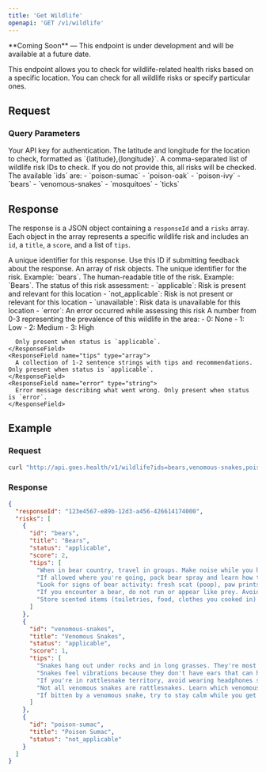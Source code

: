 ```yaml
---
title: 'Get Wildlife'
openapi: 'GET /v1/wildlife'
---
```


<Note type="warning">
  **Coming Soon** — This endpoint is under development and will be available at a future date.
</Note>

This endpoint allows you to check for wildlife-related health risks based on a specific location. You can check for all wildlife risks or specify particular ones.

## Request

### Query Parameters

<ParamField query="api_key" type="string" required>
  Your API key for authentication.
</ParamField>

<ParamField query="location" type="string" required>
  The latitude and longitude for the location to check, formatted as `{latitude},{longitude}`.
</ParamField>

<ParamField query="ids" type="string">
  A comma-separated list of wildlife risk IDs to check. If you do not provide this, all risks will be checked.
  The available `ids` are:
  - `poison-sumac`
  - `poison-oak`
  - `poison-ivy`
  - `bears`
  - `venomous-snakes`
  - `mosquitoes`
  - `ticks`
</ParamField>

## Response

The response is a JSON object containing a `responseId` and a `risks` array. Each object in the array represents a specific wildlife risk and includes an `id`, a `title`, a `score`, and a list of `tips`.

<ResponseField name="responseId" type="string">
  A unique identifier for this response. Use this ID if submitting feedback about the response.
</ResponseField>

<ResponseField name="risks" type="array">
  An array of risk objects.
  <Expandable title="child attributes">
    <ResponseField name="id" type="string">
      The unique identifier for the risk. Example: `bears`.
    </ResponseField>
    <ResponseField name="title" type="string">
      The human-readable title of the risk. Example: `Bears`.
    </ResponseField>
    <ResponseField name="status" type="enum">
      The status of this risk assessment:
      - `applicable`: Risk is present and relevant for this location
      - `not_applicable`: Risk is not present or relevant for this location  
      - `unavailable`: Risk data is unavailable for this location
      - `error`: An error occurred while assessing this risk
    </ResponseField>
    <ResponseField name="score" type="number">
      A number from 0-3 representing the prevalence of this wildlife in the area:
      - 0: None
      - 1: Low
      - 2: Medium
      - 3: High
      
      Only present when status is `applicable`.
    </ResponseField>
    <ResponseField name="tips" type="array">
      A collection of 1-2 sentence strings with tips and recommendations. Only present when status is `applicable`.
    </ResponseField>
    <ResponseField name="error" type="string">
      Error message describing what went wrong. Only present when status is `error`.
    </ResponseField>
  </Expandable>
</ResponseField>

## Example

### Request

```bash
curl "http://api.goes.health/v1/wildlife?ids=bears,venomous-snakes,poison-sumac&location=34.0522,-118.2437&api_key=YOUR_API_KEY"
```

### Response

```json
{
  "responseId": "123e4567-e89b-12d3-a456-426614174000",
  "risks": [
    {
      "id": "bears",
      "title": "Bears",
      "status": "applicable",
      "score": 2,
      "tips": [
        "When in bear country, travel in groups. Make noise while you hike, especially around corners or near running water to avoid surprising a bear.",
        "If allowed where you're going, pack bear spray and learn how to use it properly. You can spray at a charging bear 20-30 feet away.",
        "Look for signs of bear activity: fresh scat (poop), paw prints, ripped bark on trees, or berry bushes.",
        "If you encounter a bear, do not run or appear like prey. Avoid eye contact and back away slowly while speaking in a loud, firm voice.",
        "Store scented items (toiletries, food, clothes you cooked in) in airtight containers at least 100 ft from camp."
      ]
    },
    {
      "id": "venomous-snakes",
      "title": "Venomous Snakes",
      "status": "applicable",
      "score": 1,
      "tips": [
        "Snakes hang out under rocks and in long grasses. They're most active when it's warm and sunny out.",
        "Snakes feel vibrations because they don't have ears that can hear. Stomp or shuffle your feet so snakes can feel you approaching.",
        "If you're in rattlesnake territory, avoid wearing headphones so you can hear any warning rattles.",
        "Not all venomous snakes are rattlesnakes. Learn which venomous snakes are in the area and how to identify them.",
        "If bitten by a venomous snake, try to stay calm while you get to emergency medical care. Methods to slow or stop the venom will only make the bite worse."
      ]
    },
    {
      "id": "poison-sumac",
      "title": "Poison Sumac",
      "status": "not_applicable"
    }
  ]
} 